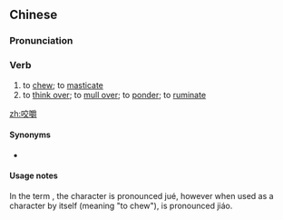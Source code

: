 ==Chinese==
{{zh-forms}}

===Pronunciation===
{{zh-pron
|m=yǎojué
|cat=v
}}

===Verb===
{{zh-verb}}

# to [[chew]]; to [[masticate]]
# to [[think over]]; to [[mull over]]; to [[ponder]]; to [[ruminate]]

[[zh:咬嚼]]

====Synonyms====
* {{sense|for both "chew" and "think over" senses}} {{zh-l|咀嚼}}

====Usage notes====
In the term {{zh-l|咬嚼|tr=yǎojué}}, the character {{zh-l|嚼}} is pronounced jué, however when used as a character by itself (meaning "to chew"), {{zh-l|嚼}} is pronounced jiáo.